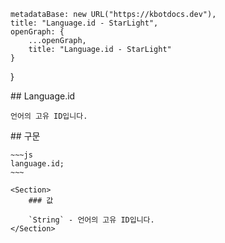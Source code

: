 
    metadataBase: new URL("https://kbotdocs.dev"),
    title: "Language.id - StarLight",
    openGraph: {
        ...openGraph,
        title: "Language.id - StarLight"
    }
}

<Section>
    ## Language.id

    언어의 고유 ID입니다.
</Section>
<Section>
    ## 구문

    ~~~js
    language.id;
    ~~~

    <Section>
        ### 값

        `String` - 언어의 고유 ID입니다.
    </Section>
</Section>